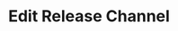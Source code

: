 ---
title: 'Edit Release Channel'
openapi: 'Patch /v1/apps/{packageName}/release-channels/{releaseChannelId}'
---